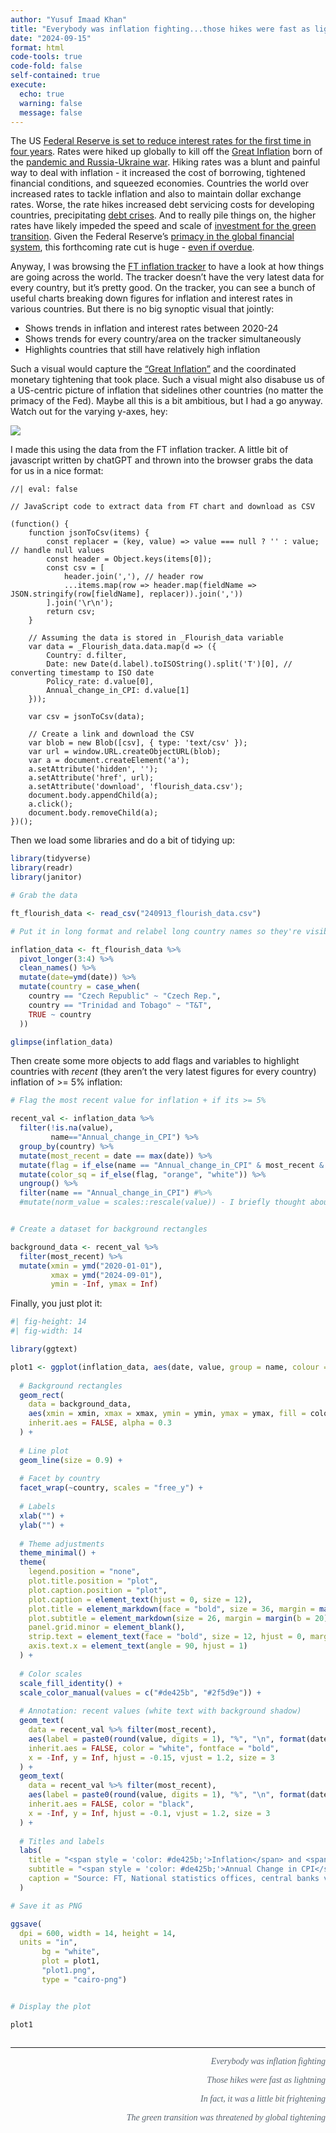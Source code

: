 ```yaml
---
author: "Yusuf Imaad Khan"
title: "Everybody was inflation fighting...those hikes were fast as lightning"
date: "2024-09-15"
format: html 
code-tools: true
code-fold: false
self-contained: true
execute:
  echo: true
  warning: false
  message: false
---
```


The US [Federal Reserve is set to reduce interest rates for the first time in four years](https://www.ft.com/content/a6e5cafe-01fa-4291-a7ba-f2b132ef6879). Rates were hiked up globally to kill off the [Great Inflation](https://www.ft.com/content/2ee6364e-3d48-447c-9b37-659d0f36d656) born of the [pandemic and Russia-Ukraine war](https://conference.nber.org/conf_papers/f197647.pdf). Hiking rates was a blunt and painful way to deal with inflation - it increased the cost of borrowing, tightened financial conditions, and squeezed economies. Countries the world over increased rates to tackle inflation and also to maintain dollar exchange rates. Worse, the rate hikes increased debt servicing costs for developing countries, precipitating [debt crises](https://jacobin.com/2022/06/developing-world-dollar-debt-crisis-inflation). And to really pile things on, the higher rates have likely impeded the speed and scale of [investment for the green transition](https://jacobin.com/2024/08/federal-reserve-rates-climate-inflation). Given the Federal Reserve's [primacy in the global financial system](https://www.phenomenalworld.org/analysis/the-imperial-fed/), this forthcoming rate cut is huge - [even if overdue](https://jacobin.com/2024/08/federal-reserve-rates-climate-inflation).

Anyway, I was browsing the [FT inflation tracker](https://www.ft.com/content/088d3368-bb8b-4ff3-9df7-a7680d4d81b2) to have a look at how things are going across the world. The tracker doesn't have the very latest data for every country, but it's pretty good. On the tracker, you can see a bunch of useful charts breaking down figures for inflation and interest rates in various countries. But there is no big synoptic visual that jointly:

-   Shows trends in inflation and interest rates between 2020-24
-   Shows trends for every country/area on the tracker simultaneously
-   Highlights countries that still have relatively high inflation

Such a visual would capture the ["Great Inflation"](https://www.ft.com/content/2ee6364e-3d48-447c-9b37-659d0f36d656) and the coordinated monetary tightening that took place. Such a visual might also disabuse us of a US-centric picture of inflation that sidelines other countries (no matter the primacy of the Fed). Maybe all this is a bit ambitious, but I had a go anyway. Watch out for the varying y-axes, hey:

![](plot1.png)

I made this using the data from the FT inflation tracker. A little bit of javascript written by chatGPT and thrown into the browser grabs the data for us in a nice format:

```ojs
//| eval: false

// JavaScript code to extract data from FT chart and download as CSV

(function() {
    function jsonToCsv(items) {
        const replacer = (key, value) => value === null ? '' : value; // handle null values
        const header = Object.keys(items[0]);
        const csv = [
            header.join(','), // header row
            ...items.map(row => header.map(fieldName => JSON.stringify(row[fieldName], replacer)).join(','))
        ].join('\r\n');
        return csv;
    }

    // Assuming the data is stored in _Flourish_data variable
    var data = _Flourish_data.data.map(d => ({
        Country: d.filter,
        Date: new Date(d.label).toISOString().split('T')[0], // converting timestamp to ISO date
        Policy_rate: d.value[0],
        Annual_change_in_CPI: d.value[1]
    }));

    var csv = jsonToCsv(data);

    // Create a link and download the CSV
    var blob = new Blob([csv], { type: 'text/csv' });
    var url = window.URL.createObjectURL(blob);
    var a = document.createElement('a');
    a.setAttribute('hidden', '');
    a.setAttribute('href', url);
    a.setAttribute('download', 'flourish_data.csv');
    document.body.appendChild(a);
    a.click();
    document.body.removeChild(a);
})();

```

Then we load some libraries and do a bit of tidying up:

```r

library(tidyverse)
library(readr)
library(janitor)

# Grab the data

ft_flourish_data <- read_csv("240913_flourish_data.csv")

# Put it in long format and relabel long country names so they're visible on facet

inflation_data <- ft_flourish_data %>% 
  pivot_longer(3:4) %>% 
  clean_names() %>% 
  mutate(date=ymd(date)) %>% 
  mutate(country = case_when(
    country == "Czech Republic" ~ "Czech Rep.",
    country == "Trinidad and Tobago" ~ "T&T",
    TRUE ~ country
  ))

glimpse(inflation_data)


```

Then create some more objects to add flags and variables to highlight countries with *recent* (they aren't the very latest figures for every country) inflation of \>= 5% inflation:

```r

# Flag the most recent value for inflation + if its >= 5%

recent_val <- inflation_data %>% 
  filter(!is.na(value),
         name=="Annual_change_in_CPI") %>% 
  group_by(country) %>% 
  mutate(most_recent = date == max(date)) %>%
  mutate(flag = if_else(name == "Annual_change_in_CPI" & most_recent & value >= 5, TRUE, FALSE)) %>%
  mutate(color_sq = if_else(flag, "orange", "white")) %>%
  ungroup() %>% 
  filter(name == "Annual_change_in_CPI") #%>% 
  #mutate(norm_value = scales::rescale(value)) - I briefly thought about making the facets into a sort of heat map coloured by latest value of inflation. For this I needed to normalise values. It ended up looking a bit messy so I left it out.


# Create a dataset for background rectangles

background_data <- recent_val %>%
  filter(most_recent) %>%
  mutate(xmin = ymd("2020-01-01"), 
         xmax = ymd("2024-09-01"), 
         ymin = -Inf, ymax = Inf) 

```

Finally, you just plot it:

```r
#| fig-height: 14
#| fig-width: 14

library(ggtext)

plot1 <- ggplot(inflation_data, aes(date, value, group = name, colour = name)) +
  
  # Background rectangles
  geom_rect(
    data = background_data, 
    aes(xmin = xmin, xmax = xmax, ymin = ymin, ymax = ymax, fill = color_sq),
    inherit.aes = FALSE, alpha = 0.3
  ) +
  
  # Line plot
  geom_line(size = 0.9) +
  
  # Facet by country
  facet_wrap(~country, scales = "free_y") +
  
  # Labels
  xlab("") + 
  ylab("") +
  
  # Theme adjustments
  theme_minimal() +
  theme(
    legend.position = "none",
    plot.title.position = "plot",
    plot.caption.position = "plot",
    plot.caption = element_text(hjust = 0, size = 12),
    plot.title = element_markdown(face = "bold", size = 36, margin = margin(b = 20)),
    plot.subtitle = element_markdown(size = 26, margin = margin(b = 20)), 
    panel.grid.minor = element_blank(),
    strip.text = element_text(face = "bold", size = 12, hjust = 0, margin = margin(b = 10)),
    axis.text.x = element_text(angle = 90, hjust = 1)
  ) +
  
  # Color scales
  scale_fill_identity() +
  scale_color_manual(values = c("#de425b", "#2f5d9e")) +
  
  # Annotation: recent values (white text with background shadow)
  geom_text(
    data = recent_val %>% filter(most_recent),
    aes(label = paste0(round(value, digits = 1), "%", "\n", format(date, "%d/%m"))), 
    inherit.aes = FALSE, color = "white", fontface = "bold", 
    x = -Inf, y = Inf, hjust = -0.15, vjust = 1.2, size = 3
  ) +
  geom_text(
    data = recent_val %>% filter(most_recent),
    aes(label = paste0(round(value, digits = 1), "%", "\n", format(date, "%d/%m"))), 
    inherit.aes = FALSE, color = "black",
    x = -Inf, y = Inf, hjust = -0.1, vjust = 1.2, size = 3
  ) +
  
  # Titles and labels
  labs(
    title = "<span style = 'color: #de425b;'>Inflation</span> and <span style = 'color:#2f5d9e;'>Interest Rates</span> in 85 countries (+ Eurozone)",
    subtitle = "<span style = 'color: #de425b;'>Annual Change in CPI</span> (%) and <span style = 'color:#2f5d9e;'>Policy Rate</span> (%), <span style = 'background-color: orange;'>Highlighted</span>: Recent Inflation >= 5%",
    caption = "Source: FT, National statistics offices, central banks via LSEG • Policy rates for Eurozone countries are ECB rate\nGraphic: Yusuf Imaad Khan / @yusuf_i_k"
  )

# Save it as PNG

ggsave(
  dpi = 600, width = 14, height = 14,
  units = "in",
       bg = "white",
       plot = plot1,
       "plot1.png",
       type = "cairo-png")


# Display the plot

plot1



```

------------------------------------------------------------------------

```{=html}
<style>
.flushright {
   text-align: right;
   margin-left: auto;
   text-wrap: balance;
   display: block; 
}

</style>
```
::: {style="color: #5a6570; font-family: 'Source Serif Pro'; text-wrap: 'balance'"}
::: flushright
*Everybody was inflation fighting*

*Those hikes were fast as lightning*

*In fact, it was a little bit frightening*

*The green transition was threatened by global tightening*
:::
:::
